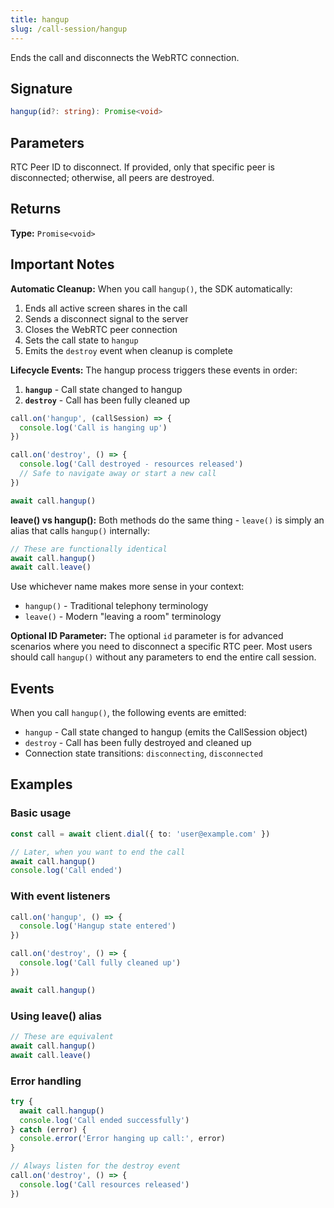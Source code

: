 ```yaml
---
title: hangup
slug: /call-session/hangup
---
```



Ends the call and disconnects the WebRTC connection.

## Signature

```typescript
hangup(id?: string): Promise<void>
```

## Parameters

<APIField name="id" type="string">
  RTC Peer ID to disconnect. If provided, only that specific peer is disconnected; otherwise, all peers are destroyed.
</APIField>

## Returns

**Type:** `Promise<void>`

## Important Notes

**Automatic Cleanup:** When you call `hangup()`, the SDK automatically:
1. Ends all active screen shares in the call
2. Sends a disconnect signal to the server
3. Closes the WebRTC peer connection
4. Sets the call state to `hangup`
5. Emits the `destroy` event when cleanup is complete

**Lifecycle Events:** The hangup process triggers these events in order:
1. **`hangup`** - Call state changed to hangup
2. **`destroy`** - Call has been fully cleaned up

```typescript
call.on('hangup', (callSession) => {
  console.log('Call is hanging up')
})

call.on('destroy', () => {
  console.log('Call destroyed - resources released')
  // Safe to navigate away or start a new call
})

await call.hangup()
```

**leave() vs hangup():** Both methods do the same thing - `leave()` is simply an alias that calls `hangup()` internally:

```typescript
// These are functionally identical
await call.hangup()
await call.leave()
```

Use whichever name makes more sense in your context:
- `hangup()` - Traditional telephony terminology
- `leave()` - Modern "leaving a room" terminology

**Optional ID Parameter:** The optional `id` parameter is for advanced scenarios where you need to disconnect a specific RTC peer. Most users should call `hangup()` without any parameters to end the entire call session.

## Events

When you call `hangup()`, the following events are emitted:
- `hangup` - Call state changed to hangup (emits the CallSession object)
- `destroy` - Call has been fully destroyed and cleaned up
- Connection state transitions: `disconnecting`, `disconnected`

## Examples

### Basic usage

```typescript
const call = await client.dial({ to: 'user@example.com' })

// Later, when you want to end the call
await call.hangup()
console.log('Call ended')
```

### With event listeners

```typescript
call.on('hangup', () => {
  console.log('Hangup state entered')
})

call.on('destroy', () => {
  console.log('Call fully cleaned up')
})

await call.hangup()
```

### Using leave() alias

```typescript
// These are equivalent
await call.hangup()
await call.leave()
```

### Error handling

```typescript
try {
  await call.hangup()
  console.log('Call ended successfully')
} catch (error) {
  console.error('Error hanging up call:', error)
}

// Always listen for the destroy event
call.on('destroy', () => {
  console.log('Call resources released')
})
```
